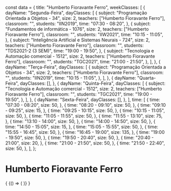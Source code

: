 const data = {
  title: "Humberto Fioravante Ferro",
  weekClasses: [
    {
      dayName: "Segunda-Feira",
      dayClasses: [
        {
          subject: "Programação Orientada a Objetos - 34",
          size: 2,
          teachers: ["Humberto Fioravante Ferro"],
          classroom: "",
          students: "IIN2019",
          time: "07:30 - 08:20",
        },
        {
          subject: "Fundamentos de informática - 1076",
          size: 2,
          teachers: ["Humberto Fioravante Ferro"],
          classroom: "",
          students: "IIW2021",
          time: "10:15 - 11:05",
        },
        {
          subject: "Inteligência Artificial e Sistemas Neurais - 724",
          size: 2,
          teachers: ["Humberto Fioravante Ferro"],
          classroom: "",
          students: "TDS2021-2 (3 SEM)",
          time: "19:00 - 19:50",
        },
        {
          subject: "Tecnologia e Automação comercial - 1512",
          size: 2,
          teachers: ["Humberto Fioravante Ferro"],
          classroom: "",
          students: "TGC2021",
          time: "21:00 - 21:50",
        },
      ],
    },
    {
      dayName: "Terça-Feira",
      dayClasses: [
        {
          subject: "Programação Orientada a Objetos - 34",
          size: 2,
          teachers: ["Humberto Fioravante Ferro"],
          classroom: "",
          students: "IIN2019",
          time: "10:15 - 11:05",
        },
      ],
    },
    {
      dayName: "Quarta-Feira",
      dayClasses: [],
    },
    {
      dayName: "Quinta-Feira",
      dayClasses: [
        {
          subject: "Tecnologia e Automação comercial - 1512",
          size: 2,
          teachers: ["Humberto Fioravante Ferro"],
          classroom: "",
          students: "TGC2021",
          time: "19:00 - 19:50",
        },
      ],
    },
    {
      dayName: "Sexta-Feira",
      dayClasses: [],
    },
  ],
  time: [
    {
      time: "07:30 - 08:20",
      size: 50,
    },
    {
      time: "08:20 - 09:10",
      size: 50,
    },
    {
      time: "09:10 - 09:25",
      size: 15,
    },
    {
      time: "09:25 - 10:15",
      size: 50,
    },
    {
      time: "10:15 - 11:05",
      size: 50,
    },
    {
      time: "11:05 - 11:55",
      size: 50,
    },
    {
      time: "11:55 - 13:10",
      size: 75,
    },
    {
      time: "13:10 - 14:00",
      size: 50,
    },
    {
      time: "14:00 - 14:50",
      size: 50,
    },
    {
      time: "14:50 - 15:05",
      size: 15,
    },
    {
      time: "15:05 - 15:55",
      size: 50,
    },
    {
      time: "15:55 - 16:45",
      size: 50,
    },
    {
      time: "16:45 - 19:00",
      size: 135,
    },
    {
      time: "19:00 - 19:50",
      size: 50,
    },
    {
      time: "19:50 - 20:40",
      size: 50,
    },
    {
      time: "20:40 - 21:00",
      size: 20,
    },
    {
      time: "21:00 - 21:50",
      size: 50,
    },
    {
      time: "21:50 - 22:40",
      size: 50,
    },
  ],
};

# Humberto Fioravante Ferro

<div>
  {
    <BrowserOnly>
      {() => (
        <Grid
          title={data.title}
          weekClasses={data.weekClasses}
          time={data.time}
        />
      )}
    </BrowserOnly>
  }
</div>
